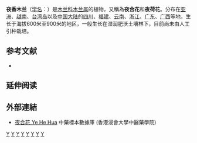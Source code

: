 {{Speciesbox 
| taxon = Magnolia coco
| image =M coco flowerbud.jpg
| authority = (Lour.) DC.
}}
'''夜香木兰'''（[[学名|学名]]：{{lang|la|''Magnolia coco''}}）是[[木兰科|木兰科]][[木兰属|木兰属]]的植物，又稱為'''夜合花'''和'''夜荷花'''。分布在[[亚洲|亚洲]]、[[越南|越南]]、[[台湾岛|台湾岛]]以及[[中国大陆|中国大陆]]的[[四川|四川]]、[[福建|福建]]、[[云南|云南]]、[[浙江|浙江]]、[[广东|广东]]、[[广西|广西]]等地，生长于海拔600米至900米的地区，一般生长在湿润肥沃土壤林下，目前尚未由人工引种栽培。

== 参考文献 ==
<div class="references-small">
* {{cite web| url =http://www.bioinfo.cn/db05/KmzwSpecies.php?action=view&id=12711| title =夜香木兰| work =《中国高等植物数据库全库》| publisher =中国科学院微生物研究所| author =昆明植物研究所| accessdate =2009-02-24| deadurl =yes| archiveurl =https://web.archive.org/web/20160305074635/http://www.bioinfo.cn/db05/KmzwSpecies.php?action=view&id=12711| archivedate =2016-03-05}}
</div>

== 延伸阅读 ==
{{Wikisource further reading}}

==外部連結==
* [http://libproject.hkbu.edu.hk/was40/detail?channelid=44273&searchword=herb_id=D00808 夜合花 Ye He Hua] {{Wayback|url=http://libproject.hkbu.edu.hk/was40/detail?channelid=44273&searchword=herb_id=D00808 |date=20160304093408 }} 中藥標本數據庫 (香港浸會大學中醫藥學院) {{zh-hant}}{{en}}
{{Taxonbar|from=Q4274131}}
[[Category:木兰属|Y]]
[[Category:廣東植物|Y]]
[[Category:越南植物|Y]]
[[Category:福建植物|Y]]
[[Category:云南植物|Y]]
[[Category:台灣植物|Y]]
[[Category:广西植物|Y]]
[[Category:浙江植物|Y]]
